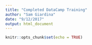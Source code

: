 ```yaml
---
title: "Completed DataCamp Training"
author: "Sam Giardina"
date: "9/12/2017"
output: html_document
---
```


```r
knitr::opts_chunk$set(echo = TRUE)
```


